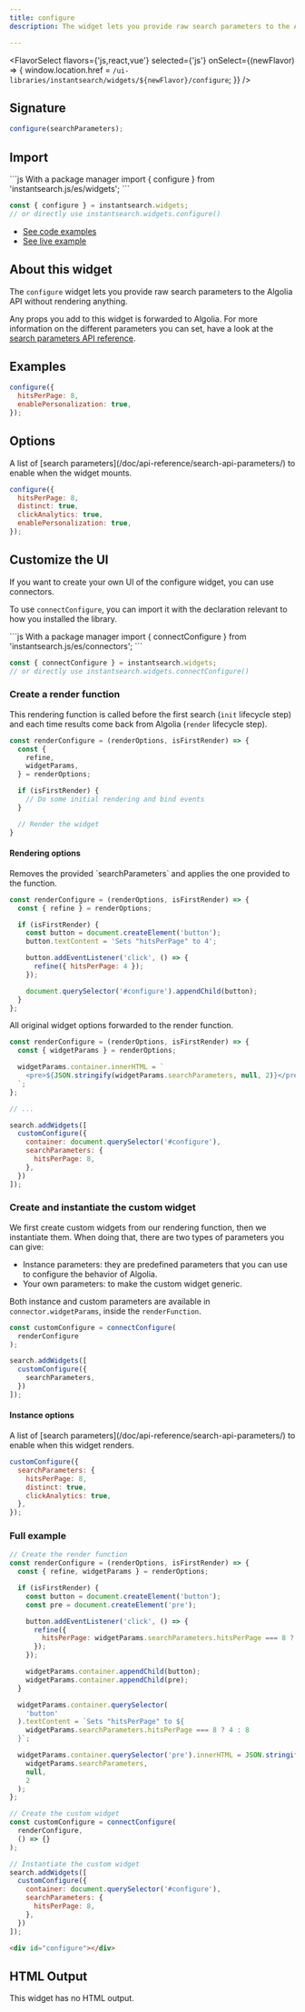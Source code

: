 ```yaml
---
title: configure
description: The widget lets you provide raw search parameters to the Algolia API without rendering anything.

---
```



<FlavorSelect flavors={'js,react,vue'} selected={'js'} onSelect={(newFlavor) => {
  window.location.href = `/ui-libraries/instantsearch/widgets/${newFlavor}/configure`;
}} />

## Signature

```js
configure(searchParameters);
```

 
## Import


<CodeGroup>
```js With a package manager
import { configure } from 'instantsearch.js/es/widgets';
```

```js With a CDN
const { configure } = instantsearch.widgets;
// or directly use instantsearch.widgets.configure()
```
</CodeGroup>


- [See code examples](#examples)
- [See live example](https://instantsearchjs.netlify.app/stories/js/?path=/story/basics-configure--force-1-hit-per-page)

## About this widget

The `configure` widget lets you provide raw search parameters to the Algolia API without rendering anything.

Any props you add to this widget is forwarded to Algolia. For more information on the different parameters you can set, have a look at the [search parameters API reference](/doc/api-reference/search-api-parameters/).

 
## Examples

```js
configure({
  hitsPerPage: 8,
  enablePersonalization: true,
});
```



## Options


<ParamField path="searchParameters" type="object" required="true">
A list of [search parameters](/doc/api-reference/search-api-parameters/) to enable when the widget mounts.

```js
configure({
  hitsPerPage: 8,
  distinct: true,
  clickAnalytics: true,
  enablePersonalization: true,
});
```

</ParamField>



## Customize the UI



If you want to create your own UI of the configure widget, you can use connectors.

To use `connectConfigure`, you can import it with the declaration relevant to how you installed the library.

<CodeGroup>
```js With a package manager
import { connectConfigure } from 'instantsearch.js/es/connectors';
```

```js With a CDN
const { connectConfigure } = instantsearch.widgets;
// or directly use instantsearch.widgets.connectConfigure()
```
</CodeGroup>

### Create a render function

This rendering function is called before the first search (`init` lifecycle step) and each time results come back from Algolia (`render` lifecycle step).

```js
const renderConfigure = (renderOptions, isFirstRender) => {
  const {
    refine,
    widgetParams,
  } = renderOptions;

  if (isFirstRender) {
    // Do some initial rendering and bind events
  }

  // Render the widget
}
```

 
#### Rendering options


<ParamField path="refine" type="function" required="">
Removes the provided `searchParameters` and applies the one provided to the function.

```js
const renderConfigure = (renderOptions, isFirstRender) => {
  const { refine } = renderOptions;

  if (isFirstRender) {
    const button = document.createElement('button');
    button.textContent = 'Sets "hitsPerPage" to 4';

    button.addEventListener('click', () => {
      refine({ hitsPerPage: 4 });
    });

    document.querySelector('#configure').appendChild(button);
  }
};
```

</ParamField>

<ParamField path="widgetParams" type="object" required="">
All original widget options forwarded to the render function.

```js
const renderConfigure = (renderOptions, isFirstRender) => {
  const { widgetParams } = renderOptions;

  widgetParams.container.innerHTML = `
    <pre>${JSON.stringify(widgetParams.searchParameters, null, 2)}</pre>
  `;
};

// ...

search.addWidgets([
  customConfigure({
    container: document.querySelector('#configure'),
    searchParameters: {
      hitsPerPage: 8,
    },
  })
]);
```

</ParamField>


### Create and instantiate the custom widget

We first create custom widgets from our rendering function, then we instantiate them. When doing that, there are two types of parameters you can give:

- Instance parameters: they are predefined parameters that you can use to configure the behavior of Algolia.
- Your own parameters: to make the custom widget generic.

Both instance and custom parameters are available in `connector.widgetParams`, inside the `renderFunction`.

```js
const customConfigure = connectConfigure(
  renderConfigure
);

search.addWidgets([
  customConfigure({
    searchParameters,
  })
]);
```

 
#### Instance options


<ParamField path="searchParameters" type="object" required="true">
A list of [search parameters](/doc/api-reference/search-api-parameters/) to enable when this widget renders.

```js
customConfigure({
  searchParameters: {
    hitsPerPage: 8,
    distinct: true,
    clickAnalytics: true,
  },
});
```

</ParamField>






### Full example

<CodeGroup>

```js JavaScript
// Create the render function
const renderConfigure = (renderOptions, isFirstRender) => {
  const { refine, widgetParams } = renderOptions;

  if (isFirstRender) {
    const button = document.createElement('button');
    const pre = document.createElement('pre');

    button.addEventListener('click', () => {
      refine({
        hitsPerPage: widgetParams.searchParameters.hitsPerPage === 8 ? 4 : 8,
      });
    });

    widgetParams.container.appendChild(button);
    widgetParams.container.appendChild(pre);
  }

  widgetParams.container.querySelector(
    'button'
  ).textContent = `Sets "hitsPerPage" to ${
    widgetParams.searchParameters.hitsPerPage === 8 ? 4 : 8
  }`;

  widgetParams.container.querySelector('pre').innerHTML = JSON.stringify(
    widgetParams.searchParameters,
    null,
    2
  );
};

// Create the custom widget
const customConfigure = connectConfigure(
  renderConfigure,
  () => {}
);

// Instantiate the custom widget
search.addWidgets([
  customConfigure({
    container: document.querySelector('#configure'),
    searchParameters: {
      hitsPerPage: 8,
    },
  })
]);
```


```html HTML
<div id="configure"></div>
```


</CodeGroup>



## HTML Output

This widget has no HTML output.

